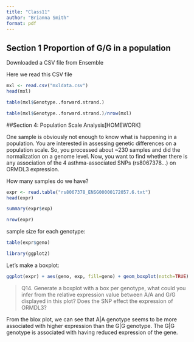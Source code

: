 ```yaml
---
title: "Class11"
author: "Brianna Smith"
format: pdf
---
```


## Section 1 Proportion of G/G in a population

Downloaded a CSV file from Ensemble 

Here we read this CSV file

```r
mxl <- read.csv("mxldata.csv")
head(mxl)
```

```r
table(mxl$Genotype..forward.strand.)
```
```r
table(mxl$Genotype..forward.strand.)/nrow(mxl)
```





##Section 4: Population Scale Analysis[HOMEWORK]

One sample is obviously not enough to know what is happening in a population. You are
interested in assessing genetic differences on a population scale. So, you processed about
~230 samples and did the normalization on a genome level. Now, you want to find whether
there is any association of the 4 asthma-associated SNPs (rs8067378...) on ORMDL3
expression.

How many samples do we have?

```r
expr <- read.table("rs8067378_ENSG00000172057.6.txt")
head(expr)
```

```r
summary(expr$exp)
```

```r
nrow(expr)
```

sample size for each genotype:
```r
table(expr$geno)
```

```r
library(ggplot2)
```

Let's make a boxplot:

```r
ggplot(expr) + aes(geno, exp, fill=geno) + geom_boxplot(notch=TRUE)
```

> Q14. Generate a boxplot with a box per genotype, what could you infer from the relative expression value between A/A and G/G displayed in this plot? Does the SNP effect the expression of ORMDL3?

From the blox plot, we can see that A|A genotype seems to be more associated with higher expression than the G|G genotype. The G|G genotype is associated with having reduced expression of the gene.









